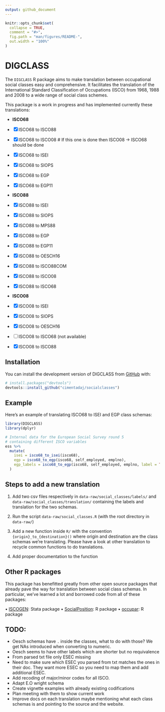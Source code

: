 ```yaml
---
output: github_document
---
```


<!-- README.md is generated from README.Rmd. Please edit that file -->

```r
knitr::opts_chunk$set(
  collapse = TRUE,
  comment = "#>",
  fig.path = "man/figures/README-",
  out.width = "100%"
)
```


# DIGCLASS

<!-- badges: start -->
<!-- badges: end -->

The `DIGCLASS` R package aims to make translation between occupational social classes easy and comprehensive. It facilitates the translation of the International Standard Classification of Occupations (ISCO) from 1968, 1988 and 2008 to a wide range of social class schemes.

This package is a work in progress and has implemented currently these translations:

* **ISCO68**

- [X] ISCO68 to ISCO88
- [X] ISCO68 to ISCO08 # If this one is done then ISCO08 -> ISCO68 should be done
- [X] ISCO68 to ISEI
- [X] ISCO68 to SIOPS
- [X] ISCO68 to EGP
- [X] ISCO68 to EGP11

* **ISCO88**
- [X] ISCO88 to ISEI
- [X] ISCO88 to SIOPS
- [X] ISCO88 to MPS88
- [X] ISCO88 to EGP
- [X] ISCO88 to EGP11
- [X] ISCO88 to OESCH16
- [X] ISCO88 to ISCO88COM
- [X] ISCO88 to ISCO08
- [X] ISCO88 to ISCO68

* **ISCO08**
- [X] ISCO08 to ISEI
- [X] ISCO08 to SIOPS
- [X] ISCO08 to OESCH16
- [ ] ISCO08 to ISCO68 (not available)
- [X] ISCO08 to ISCO88



## Installation

You can install the development version of DIGCLASS from [GitHub](https://github.com/) with:

``` r
# install.packages("devtools")
devtools::install_github("cimentadaj/socialclasses")
```

## Example

Here's an example of translating ISCO68 to ISEI and EGP class schemas:

```r
library(DIGCLASS)
library(dplyr)

# Internal data for the European Social Survey round 5
# containing different ISCO variables
ess %>%
  mutate(
    isei = isco68_to_isei(isco68),
    egp = isco68_to_egp(isco68, self_employed, emplno),
    egp_labels = isco68_to_egp(isco68, self_employed, emplno, label = TRUE)
  )
```


## Steps to add a new translation

1. Add two csv files respectively in `data-raw/social_classes/labels/` and `data-raw/social_classes/translation/` containing the labels and translation for the two schemas.

2. Run the script `data-raw/social_classes.R` (with the root directory in `data-raw/`)

3. Add a new function inside `R/` with the convention `{origin}_to_{destination}()` where origin and destination are the class schemas we're translating. Please have a look at other translation to recycle common functions to do translations.

4. Add proper documentation to the function


## Other R packages

This package has benefitted greatly from other open source packages that already pave the way for translation between social class schemas. In particular, we've learned a lot and borrowed code from all of these packages:

• [ISCOGEN](https://github.com/benjann/iscogen): Stata package
• [SocialPosition](https://cran.r-project.org/web/packages/SocialPosition/index.html): R package
• [occupar](https://github.com/DiogoFerrari/occupar/): R package

## TODO:
- Oesch schemas have `.` inside the classes, what to do with those? We get NAs introduced when converting to numeric.
- Oesch seems to have other labels which are shorter but no requivalence
- From parsed txt file only ESEC missing
- Need to make sure which ESEC you parsed from txt matches the ones in their doc. They want more ESEC so you need to map them and add additional ESEC.
- Add recoding of major/minor codes for all ISCO.
- Adapt E.O wright schema
- Create vignette examples with already existing codifications
- Plan meeting with them to show current work
- Improve docs on each translation maybe mentioning what each  class schemas is and pointing to the source and the website.

